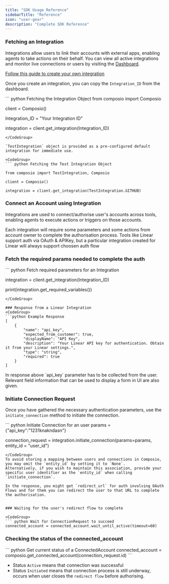 ```yaml
---
title: "SDK Usage Reference"
sidebarTitle: "Reference"
icon: "user-gear"
description: "Complete SDK Reference"
---
```


### Fetching an Integration

Integrations allow users to link their accounts with external apps, enabling agents to take actions on their behalf. You can view all active integrations and monitor live connections or users by visiting the [Dashboard](https://app.composio.dev/your_apps).

[Follow this guide to create your own integration](introduction/foundations/components/integrations/integration-guide)

Once you create an integration, you can copy the `Integration_ID` from the dashboard.

<CodeGroup> 
``` python Fetching the Integration Object
from composio import Composio

client = Composio() 

Integration_ID = "Your Integration ID"

integration = client.get_integration(Integration_ID)
```
</CodeGroup>

`TestIntegration` object is provided as a pre-configured default integration for immediate use.

<CodeGroup> 
``` python Fetching the Test Integration Object

from composio import TestIntegration, Composio

client = Composio() 

integration = client.get_integration(TestIntegration.GITHUB)
```
</CodeGroup>

###  Connect an Account using Integration

Integrations are used to connect/authorise user's accounts across tools, enabling agents to execute actions or triggers on those accounts.

Each integration will require some parameters and some actions from account owner to complete the authorisation process.
<Info>Tools like Linear support auth via OAuth & APIKey, but a particular integration created for Linear will always support choosen auth flow</Info>



### Fetch the required params needed to complete the auth

<CodeGroup>
``` python Fetch required parameters for an Integration

integration = client.get_integration(Integration_ID)

print(integration.get_required_variables())
```
</CodeGroup>

### Response from a Linear Integration 
<CodeGroup>
```python Example Response
[
    {
        "name": "api_key",
        "expected_from_customer": true,
        "displayName": "API Key",
        "description": "Your Linear API key for authentication. Obtain it from your Linear settings.",
        "type": "string",
        "required": true
    }
]
```
</CodeGroup>
In response above `api_key` parameter has to be collected from the user. Relevant field information that can be used to display a form in UI are also given.

### Initiate Connection Request

Once you have gathered the necessary authentication parameters, use the `initiate_connection` method to initiate  the connection.

<CodeGroup>
``` python Initiate Connection for an user
params = {"api_key":"1231knakndasn"}

connection_request = integration.initiate_connection(params=params, entity_id = "user_id")

```
</CodeGroup>
To avoid storing a mapping between users and connections in Composio, you may omit the `entity_id` by setting it to `None`. 
Alternatively, if you wish to maintain this association, provide your specific user identifier as the `entity_id` when calling `initiate_connection`.

In the response, you might get `redirect_url` for auth involving OAuth Flows and for them you can redirect the user to that URL to complete the authorisation. 


### Waiting for the user's redirect flow to complete 

<CodeGroup>
``` python Wait for ConnectionRequest to succeed
connected_account = connected_account.wait_until_active(timeout=60)
```
</CodeGroup>

### Checking the status of the connected_account

<CodeGroup>
``` python Get current status of a ConnectedAccount
connected_account = composio.get_connected_account(connection_request.id)
```
</CodeGroup>

- Status `Active` means that connection was successful
- Status `Initiated` means that connection process is still underway, occurs when user closes the `redirect flow` before authorising. 
